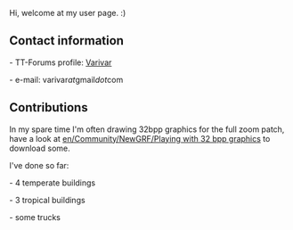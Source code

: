 Hi, welcome at my user page. :)
{{en/Archive/Community/Users/Userbox Blender}}

==Contact information==
- TT-Forums profile: [http://www.tt-forums.net/memberlist.php?mode=viewprofile&u=24423 Varivar]

- e-mail: varivar''at''gmail''dot''com

==Contributions==
In my spare time I'm often drawing 32bpp graphics for the full zoom patch, have a look at [[en/Community/NewGRF/Playing with 32 bpp graphics]] to download some.

I've done so far:

- 4 temperate buildings

- 3 tropical buildings

- some trucks